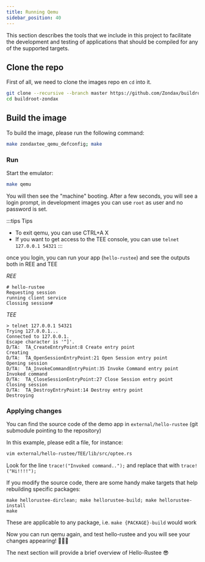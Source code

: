 ```yaml
---
title: Running Qemu
sidebar_position: 40
---
```

This section describes the tools that we include in this project to facilitate the development and testing of applications
that should be compiled for any of the supported targets.

## Clone the repo

First of all, we need to clone the images repo en `cd` into it.

```bash
git clone --recursive --branch master https://github.com/Zondax/buildroot-zondax.git
cd buildroot-zondax
```

## Build the image

To build the image, please run the following command:

```bash
make zondaxtee_qemu_defconfig; make
```

### Run

Start the emulator:

```bash
make qemu
```

You will then see the "machine" booting. After a few seconds, you will see a login prompt, in development images
you can use `root` as user and no password is set.

:::tips Tips
- To exit qemu, you can use CTRL+A X
- If you want to get access to the TEE console, you can use `telnet 127.0.0.1 54321`
:::

once you login, you can run your app (`hello-rustee`) and see the outputs both in REE and TEE

_REE_
```text
# hello-rustee
Requesting session
running client service
Clossing session#
```

_TEE_
```text
> telnet 127.0.0.1 54321
Trying 127.0.0.1...
Connected to 127.0.0.1.
Escape character is '^]'.
D/TA:  TA_CreateEntryPoint:8 Create entry point
Creating
D/TA:  TA_OpenSessionEntryPoint:21 Open Session entry point
Opening session
D/TA:  TA_InvokeCommandEntryPoint:35 Invoke Command entry point
Invoked command
D/TA:  TA_CloseSessionEntryPoint:27 Close Session entry point
Closing session
D/TA:  TA_DestroyEntryPoint:14 Destroy entry point
Destroying
```

### Applying changes

You can find the source code of the demo app in `external/hello-rustee` (git submodule pointing to the repository)

In this example, please edit a file, for instance:
```bash
vim external/hello-rustee/TEE/lib/src/optee.rs
```

Look for the line `trace!("Invoked command..");` and replace that with `trace!("Hi!!!!");`

If you modify the source code, there are some handy make targets that help rebuilding specific packages:

```
make hellorustee-dirclean; make hellorustee-build; make hellorustee-install
make
```

These are applicable to any package, i.e. `make {PACKAGE}-build` would work

Now you can run qemu again, and test hello-rustee and you will see your changes appearing! :tada::tada::tada:

The next section will provide a brief overview of Hello-Rustee :sunglasses:
